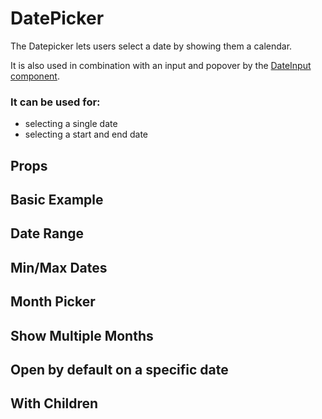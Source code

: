 
<Meta of={Stories} />

# DatePicker

The Datepicker lets users select a date by showing them a calendar.

It is also used in combination with an input and popover by the [DateInput component](/?path=/docs/components-dateinput-overview--basic-usage).

### It can be used for:

- selecting a single date
- selecting a start and end date

## Props

<ArgTypes of={DatePicker} />

## Basic Example

<Canvas of={Stories.BasicExample} />

## Date Range

<Canvas of={Stories.DateRange} />

## Min/Max Dates

<Canvas of={Stories.MinAndMaxDates} />

## Month Picker

<Canvas of={Stories.MonthPicker} />

## Show Multiple Months

<Canvas of={Stories.ShowMultipleMonths} />

## Open by default on a specific date

<Canvas of={Stories.OpenByDefaultOnASpecificDate} />

## With Children

<Canvas of={Stories.WithChildren} />
